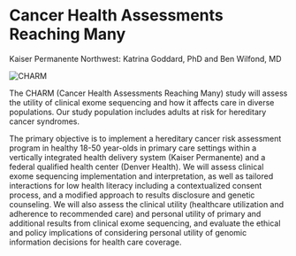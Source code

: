 
<BreadcrumbsProjects />

# Cancer Health Assessments Reaching Many

<Subheader>Kaiser Permanente Northwest: Katrina Goddard, PhD and Ben Wilfond, MD</Subheader>

<Image alt="CHARM" src="/consortia/cser/projects/images/charm.png" width={128} />

The CHARM (Cancer Health Assessments Reaching Many) study will assess the utility of clinical exome sequencing and how it affects care in diverse populations. Our study population includes adults at risk for hereditary cancer syndromes.

The primary objective is to implement a hereditary cancer risk assessment program in healthy 18-50 year-olds in primary care settings within a vertically integrated health delivery system (Kaiser Permanente) and a federal qualified health center (Denver Health). We will assess clinical exome sequencing implementation and interpretation, as well as tailored interactions for low health literacy including a contextualized consent process, and a modified approach to results disclosure and genetic counseling. We will also assess the clinical utility (healthcare utilization and adherence to recommended care) and personal utility of primary and additional results from clinical exome sequencing, and evaluate the ethical and policy implications of considering personal utility of genomic information decisions for health care coverage.
